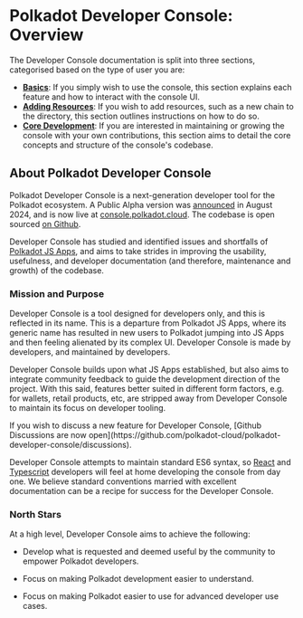 
# Polkadot Developer Console: Overview

The Developer Console documentation is split into three sections, categorised based on the type of user you are:

- **[Basics](/console/basics/interface-overview)**: If you simply wish to use the console, this section explains each feature and how to interact with the console UI.
- **[Adding Resources](console/resources/adding-a-chain)**: If you wish to add resources, such as a new chain to the directory, this section outlines instructions on how to do so.
- **[Core Development](/console/development/installation)**: If you are interested in maintaining or growing the console with your own contributions, this section aims to detail the core concepts and structure of the console's codebase.

## About Polkadot Developer Console

Polkadot Developer Console is a next-generation developer tool for the Polkadot ecosystem. A Public Alpha version was [announced](https://x.com/rossbulat/status/1825967285896380659) in August 2024, and is now live at [console.polkadot.cloud](https://console.polkadot.cloud). The codebase is open sourced [on Github](https://github.com/polkadot-cloud/polkadot-developer-console).

Developer Console has studied and identified issues and shortfalls of [Polkadot JS Apps](https://polkadot.js.org/apps), and aims to take strides in improving the usability, usefulness, and developer documentation (and therefore, maintenance and growth) of the codebase.

### Mission and Purpose

Developer Console is a tool designed for developers only, and this is reflected in its name. This is a departure from Polkadot JS Apps, where its generic name has resulted in new users to Polkadot jumping into JS Apps and then feeling alienated by its complex UI. Developer Console is made by developers, and maintained by developers.

Developer Console builds upon what JS Apps established, but also aims to integrate community feedback to guide the development direction of the project. With this said, features better suited in different form factors, e.g. for wallets, retail products, etc, are stripped away from Developer Console to maintain its focus on developer tooling.

<Callout type="info">
  If you wish to discuss a new feature for Developer Console, [Github Discussions are now open](https://github.com/polkadot-cloud/polkadot-developer-console/discussions).
</Callout>

Developer Console attempts to maintain standard ES6 syntax, so [React](https://react.dev/) and [Typescript](https://www.typescriptlang.org/) developers will feel at home developing the console from day one. We believe standard conventions married with excellent documentation can be a recipe for success for the Developer Console.

### North Stars

At a high level, Developer Console aims to achieve the following:

- Develop what is requested and deemed useful by the community to empower Polkadot developers.

- Focus on making Polkadot development easier to understand.

- Focus on making Polkadot easier to use for advanced developer use cases.
